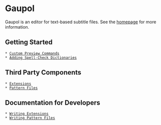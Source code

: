 = Gaupol =

Gaupol is an editor for text-based subtitle files. See the [[http://home.gna.org/gaupol/|homepage]] for more information.

== Getting Started ==

 * [[/Preview|Custom Preview Commands]]
 * [[/SpellCheck|Adding Spell-Check Dictionaries]]

== Third Party Components ==

 * [[/Extensions|Extensions]]
 * [[/PatternFiles|Pattern Files]]

== Documentation for Developers ==

 * [[/WritingExtensions|Writing Extensions]]
 * [[/WritingPatternFiles|Writing Pattern Files]]
